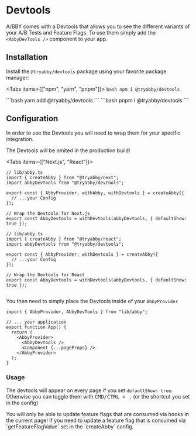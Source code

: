 
# Devtools

A/BBY comes with a Devtools that allows you to see the different variants of your A/B Tests and Feature Flags.
To use them simply add the `<AbbyDevTools />` component to your app.

## Installation

Install the `@tryabby/devtools` package using your favorite package manager:

<Tabs items={["npm", "yarn", "pnpm"]}>
  <Tab>
    ```bash
    npm i @tryabby/devtools
    ```
    </Tab>

  <Tab>
    ```bash
    yarn add @tryabby/devtools
    ```
</Tab>
  <Tab>
    ```bash
    pnpm i @tryabby/devtools 
    ```
    </Tab>
</Tabs>

## Configuration

In order to use the Devtools you will need to wrap them for your specific integration.

<Callout type="info" emoji="💡">
  The Devtools will be omited in the production build!
</Callout>

<Tabs items={["Next.js", "React"]}>
  <Tab>
  
````tsx
// lib/abby.ts
import { createAbby } from "@tryabby/next";
import abbyDevtools from "@tryabby/devtools";

export const { AbbyProvider, withAbby, withDevtools } = createAbby({
  // ...your Config
});

// Wrap the Devtools for Next.js
export const AbbyDevtools = withDevtools(abbyDevtools, { defaultShow: true });

`````

</Tab>
  <Tab>

````tsx
// lib/abby.ts
import { createAbby } from "@tryabby/react";
import abbyDevtools from "@tryabby/devtools";

export const { AbbyProvider, withDevtools } = createAbby({
  // ...your Config
});

// Wrap the Devtools for React
export const AbbyDevtools = withDevtools(abbyDevtools, { defaultShow: true });


`````

  </Tab>
</Tabs>

You then need to simply place the Devtools inside of your `AbbyProvider`

```tsx
import { AbbyProvider, AbbyDevTools } from "lib/abby";

// ... your application
export function App() {
  return (
    <AbbyProvider>
      <AbbyDevtools />
      <Component {...pageProps} />
    </AbbyProvider>
  );
}
```

### Usage

The devtools will appear on every page if you set `defaultShow: true`.
Otherwise you can toggle them with <kbd>CMD/CTRL + .</kbd> (or the shortcut you set in the config)

<Callout type="warning" emoji="💡">
  You will only be able to update feature flags that are consumed via hooks in the current page! If
  you need to update a feature flag that is consumed via `getFeatureFlagValue` set in the
  `createAbby` config.
</Callout>
